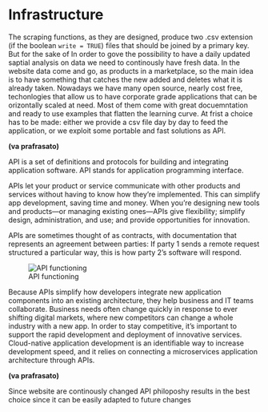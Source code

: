 # Infrastructure {#Infrastructure}

<!--  You can label chapter and section titles using `{#label}` after them, e.g., we can reference Chapter \@ref(intro). If you do not manually label them, there will be automatic labels anyway, e.g., Chapter \@ref(methods).-->
  
The scraping functions, as they are designed, produce two .csv extension (if the boolean `write = TRUE`) files that should be joined by a primary key. But for the sake of 
In order to gove the possibility to have a daily updated saptial analysis on data we need to continously have fresh data. In the website data come and go, as products in a marketplace, so the main idea is to have something that catches the new added and deletes what it is already taken.
Nowadays we have many open source, nearly cost free, techonlogies that allow us to have corporate grade applications that can be orizontally scaled at need. Most of them come with great docuemntation and ready to use examples that flatten the learning curve.
At frist a choice has to be made: either we provide a csv file day by day to feed the application, or we exploit some portable and fast solutions as API.

**(va prafrasato)**

API is a set of definitions and protocols for building and integrating application software. API stands for application programming interface.

APIs let your product or service communicate with other products and services without having to know how they’re implemented. This can simplify app development, saving time and money. When you’re designing new tools and products—or managing existing ones—APIs give flexibility; simplify design, administration, and use; and provide opportunities for innovation.

APIs are sometimes thought of as contracts, with documentation that represents an agreement between parties: If party 1 sends a remote request structured a particular way, this is how party 2’s software will respond.

![API functioning](images/API-page-graphic.png)

Because APIs simplify how developers integrate new application components into an existing architecture, they help business and IT teams collaborate. Business needs often change quickly in response to ever shifting digital markets, where new competitors can change a whole industry with a new app. In order to stay competitive, it's important to support the rapid development and deployment of innovative services. Cloud-native application development is an identifiable way to increase development speed, and it relies on connecting a microservices application architecture through APIs.


**(va prafrasato)**

Since website are continously changed API philoposhy results in the best choice since it can be easily adapted to future changes
